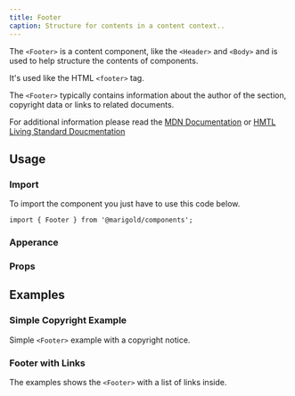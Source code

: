 ```yaml
---
title: Footer
caption: Structure for contents in a content context..
---
```


The `<Footer>` is a content component, like the `<Header>` and `<Body>` and is used to help structure the contents of components.

It's used like the HTML `<footer>` tag.

The `<Footer>` typically contains information about the author of the section, copyright data or links to related documents.

For additional information please read the [MDN Documentation](https://developer.mozilla.org/en-US/docs/Web/HTML/Element/footer) or [HMTL Living Standard Doucmentation](https://html.spec.whatwg.org/multipage/sections.html#the-footer-element)

## Usage

### Import

To import the component you just have to use this code below.

```tsx
import { Footer } from '@marigold/components';
```

### Apperance

<AppearanceTable component={title} />

### Props

<PropsTable />

## Examples

### Simple Copyright Example

Simple `<Footer>` example with a copyright notice.

<ComponentDemo file="./copyright-footer.demo.tsx" />

### Footer with Links

The examples shows the `<Footer>` with a list of links inside.

<ComponentDemo file="./list-footer.demo.tsx" />
